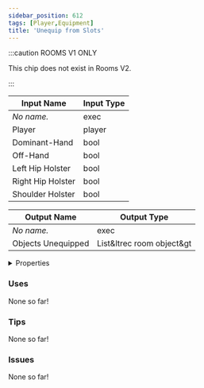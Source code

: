 ```yaml
---
sidebar_position: 612
tags: [Player,Equipment]
title: 'Unequip from Slots'
---
```




:::caution ROOMS V1 ONLY
    
This chip does not exist in Rooms V2.

:::


<IChip uuid="13a06844-ab37-41d6-9358-0383cf3c35d7"/>

| Input Name | Input Type |
|-----------|-----------|
| *No name.* | exec |
| Player | player |
| Dominant-Hand | bool |
| Off-Hand | bool |
| Left Hip Holster | bool |
| Right Hip Holster | bool |
| Shoulder Holster | bool |

| Output Name | Output Type |
|-----------|-----------|
| *No name.* | exec |
| Objects Unequipped | List&ltrec room object&gt |


<details>
  <summary>Properties</summary>
  <div>
    <div>
    <table>
      <thead>
        <tr>
          <th>Is beta required?</th>
          <th>No</th>
        </tr>
        <tr>
          <th>Is this chip a trolling risk?</th>
          <th>No</th>
        </tr>
        <tr>
          <th>Is this chip a role assignment risk?</th>
          <th>No</th>
        </tr>
        <tr>
          <th>Chip UUID</th>
          <th>13a06844-ab37-41d6-9358-0383cf3c35d7</th>
        </tr>
        <tr>
          <th>Room availability</th>
          <th>Rooms V1 only</th>
        </tr>
      </thead>
    </table>
    </div>
  </div>
</details>

### Uses

None so far!

### Tips

None so far!

### Issues

None so far!